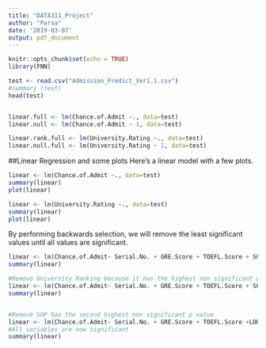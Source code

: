 ```yaml
---
title: "DATA311_Project"
author: "Parsa"
date: '2019-03-07'
output: pdf_document
---
```


```r
knitr::opts_chunk$set(echo = TRUE)
library(FNN)
```

```r
test <- read.csv("Admission_Predict_Ver1.1.csv")
#summary (test)
head(test)


linear.full <- lm(Chance.of.Admit ~., data=test)
linear.null <- lm(Chance.of.Admit ~ 1, data=test)

linear.rank.full <- lm(University.Rating ~., data=test)
linear.null.full <- lm(University.Rating ~ 1, data=test)

```




##Linear Regression and some plots
Here's a linear model with a few plots.

```r
linear <- lm(Chance.of.Admit ~., data=test)
summary(linear)
plot(linear)
```
```r
linear <- lm(University.Rating ~., data=test)
summary(linear)
plot(linear)
```

By performing backwards selection, we will remove the least significant values until all values are significant.

```r
linear <- lm(Chance.of.Admit~ Serial.No. + GRE.Score + TOEFL.Score + SOP + LOR + CGPA + Research + University.Rating )
summary(linear)

#Remove University Ranking because it has the highest non significant p value
linear <- lm(Chance.of.Admit~ Serial.No. + GRE.Score + TOEFL.Score + SOP +LOR + CGPA + Research )
summary(linear)


#Remove SOP has the second highest non significant p value
linear <- lm(Chance.of.Admit~ Serial.No. + GRE.Score + TOEFL.Score +LOR + CGPA + Research )
#All variables are now significant
summary(linear)

```



